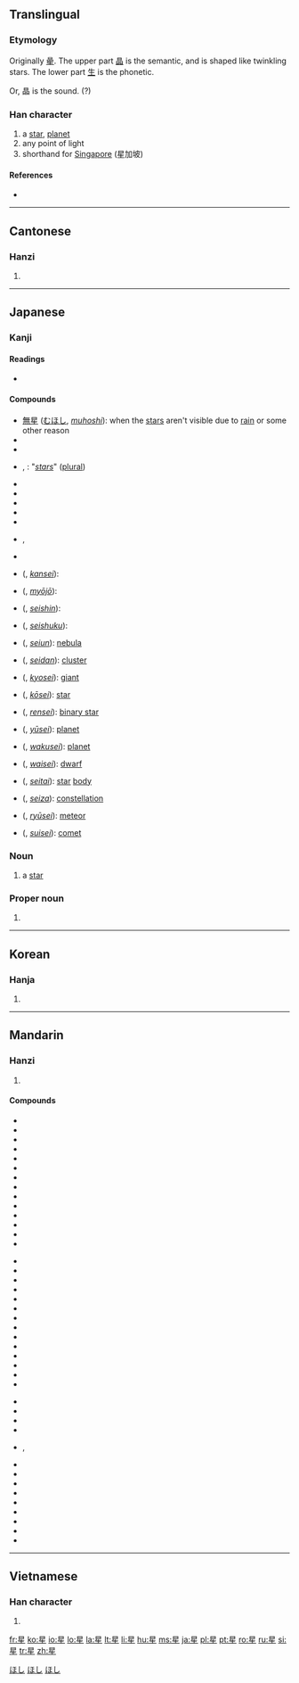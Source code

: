 {{also|曐|皨}}
==Translingual==
{{stroke order|strokes=9}}

===Etymology===
{{liushu|psc}} Originally [[曐]]. The upper part [[晶]] is the semantic, and is shaped like twinkling stars. The lower part [[生]] is the phonetic.

Or, 晶 is the sound. (?)

===Han character===
{{Han char|rn=72|rad=日|as=05|sn=9|four=6010<sub>4</sub>|canj=日竹手一 (AHQM)|ids=⿱[[日]][[生]]}}

# a [[star]], [[planet]]
# any point of light
# shorthand for [[Singapore]] (星加坡)

====References====
* {{Han ref|kx=0492.210|dkj=13837|dj=0855.220|hdz=21500.120|uh=661F|ud=26143|bh=AC50|bd=44112}}

----

==Cantonese==

===Hanzi===
{{yue-hanzi|jyut=sing1|y=sing1}}

# {{defn|lang=yue|sort=日05}}

----

==Japanese==

===Kanji===
{{ja-kanji|grade=2|rs=日05}}

====Readings====
* {{ja-readings
|on=[[せい]] (sei), [[しょう]] (shō)
|kun=[[ほし]] (hoshi)
|nanori=[[ほし]] (Hoshi)}}

====Compounds====
{{der-top|Compounds}}
* [[無星]] ([[むほし]], ''[[muhoshi]]''): when the [[star]]s aren't visible due to [[rain]] or some other reason
* {{l|ja|星隕}}
* {{l|ja|星辰}}
* {{l|ja|星星}}, {{l|ja|星々}}: "''[[stars]]''" ([[plural]])
* {{l|ja|星占}}
* {{l|ja|星霜}}
* {{l|ja|星妃}}
* {{l|ja|星芒}}
* {{l|ja|星流}}
* {{l|ja|星暦}}, {{l|ja|星歴}}
* {{l|ja|星人}}
* {{l|ja|感性}} ({{l|ja|かんせい}}, ''[[kansei]]''): 
* {{l|ja|明星}} ({{l|ja|みょうじょう}}, ''[[myōjō]]''):
* {{l|ja|星辰}} ({{l|ja|せいしん}}, ''[[seishin]]''): 
{{der-mid}}
* {{l|ja|星宿}} ({{l|ja|せいしゅく}}, ''[[seishuku]]''): 
* {{l|ja|星雲}} ({{l|ja|せいうん}}, ''[[seiun]]''): {{sense|astronomy}} [[nebula]]
* {{l|ja|星団}} ({{l|ja|せいだん}}, ''[[seidan]]''): {{sense|astronomy}} [[cluster]]
* {{l|ja|巨星}} ({{l|ja|きょせい}}, ''[[kyosei]]''): {{sense|astronomy}} [[giant]]
* {{l|ja|恒星}} ({{l|ja|こうせい}}, ''[[kōsei]]''): {{sense|astronomy}} [[star]]
* {{l|ja|連星}} ({{l|ja|れんせい}}, ''[[rensei]]''): {{sense|astronomy}} [[binary star]]
* {{l|ja|遊星}} ({{l|ja|ゆうせい}}, ''[[yūsei]]''): {{archaic|lang=ja}} [[planet]]
* {{l|ja|惑星}} ({{l|ja|わくせい}}, ''[[wakusei]]''): {{sense|astronomy}} [[planet]]
* {{l|ja|矮星}} ({{l|ja|わいせい}}, ''[[waisei]]''): {{sense|astronomy}} [[dwarf]]
* {{l|ja|星体}} ({{l|ja|せいたい}}, ''[[seitai]]''): {{sense|astronomy}} [[star]] [[body]]
* {{l|ja|星座}} ({{l|ja|せいざ}}, ''[[seiza]]''): {{sense|astronomy}} [[constellation]]
* {{l|ja|流星}} ({{l|ja|りゅうせい}}, ''[[ryūsei]]''): {{sense|astronomy}} [[meteor]]
* {{l|ja|彗星}} ({{l|ja|すいせい}}, ''[[suisei]]''): {{sense|astronomy}} [[comet]]
{{bottom}}

===Noun===
{{ja-noun|k|hira=ほし|rom=hoshi|kyu=皨}}

# a [[star]]

===Proper noun===
{{ja-pos|k|proper|hira=ほし|rom=Hoshi}}

# {{surname|lang=ja}}

[[Category:Japanese surnames|ほし]]

[[Category:1000 Japanese basic words|ほし]]
[[Category:ja:Astronomy|ほし]]

----

==Korean==

===Hanja===
{{ko-hanja|hangeul=[[성]]|rv=seong|mr=sŏng|y=seng|eumhun=별|ehrv=byeol|ehmr=byŏl|ehy=}}

# {{defn|lang=ko|sort=日05}}

----

==Mandarin==

===Hanzi===
{{cmn-hanzi|pin=[[xīng]] ([[xing1]])|wg=hsing<sup>1</sup>}}

# {{defn|lang=cmn|sort=日05}}

====Compounds====
{{top3}}
* {{l|cmn|星期|tr=īngqī|gloss=days of the week}}
* {{l|cmn|星期一|tr=īngqīyī|gloss=Monday}}
* {{l|cmn|星期二|tr=īngqīèr|gloss=Tuesday}}
* {{l|cmn|星期三|tr=īngqīsān|gloss=Wednesday}}
* {{l|cmn|星期四|tr=īngqīsì|gloss=Thursday}}
* {{l|cmn|星期五|tr=īngqīwǔ|gloss=Friday}}
* {{l|cmn|星期六|tr=īngqīliù|gloss=Saturday}}
* {{l|cmn|星期日|tr=īngqīrì|gloss=Sunday}}
* {{l|cmn|星期天|tr=īngqītiān|gloss=Sunday}}
* {{l|cmn|星辰}}
* {{l|cmn|星斗}}
* {{l|cmn|星光}}
* {{l|cmn|星汉}}
* {{l|cmn|星号}}
{{mid3}}
* {{l|cmn|星河}}
* {{l|cmn|星火}}
* {{l|cmn|星火燎原}}
* {{l|cmn|星际}}
* {{l|cmn|星空}}
* {{l|cmn|星罗棋布}}
* {{l|cmn|星落云散}}
* {{l|cmn|星球}}
* {{l|cmn|星术}}
* {{l|cmn|星霜}}
* {{l|cmn|星体}}
* {{l|cmn|星图}}
* {{l|cmn|星团}}
* {{l|cmn|星系}}
{{mid3}}
* {{l|cmn|星系核}}
* {{l|cmn|星相}}
* {{l|cmn|星象}}
* {{l|cmn|星星}}
* {{l|cmn|星星点点}}, {{l|cmn|星星点点的}}
* {{l|cmn|星星之火，可以燎原}}
* {{l|cmn|星宿}}
* {{l|cmn|星眼}}
* {{l|cmn|星夜}}
* {{l|cmn|星移斗转}}
* {{l|cmn|星移物换}}
* {{l|cmn|星云}}
* {{l|cmn|星子}}
* {{l|cmn|海星}}
{{bottom}}

----

==Vietnamese==

===Han character===
{{vi-hantu|[[tinh]]|rs=日05}}

# {{defn|lang=vi|sort=日05}}

[[fr:星]]
[[ko:星]]
[[io:星]]
[[lo:星]]
[[la:星]]
[[lt:星]]
[[li:星]]
[[hu:星]]
[[ms:星]]
[[ja:星]]
[[pl:星]]
[[pt:星]]
[[ro:星]]
[[ru:星]]
[[si:星]]
[[tr:星]]
[[zh:星]]